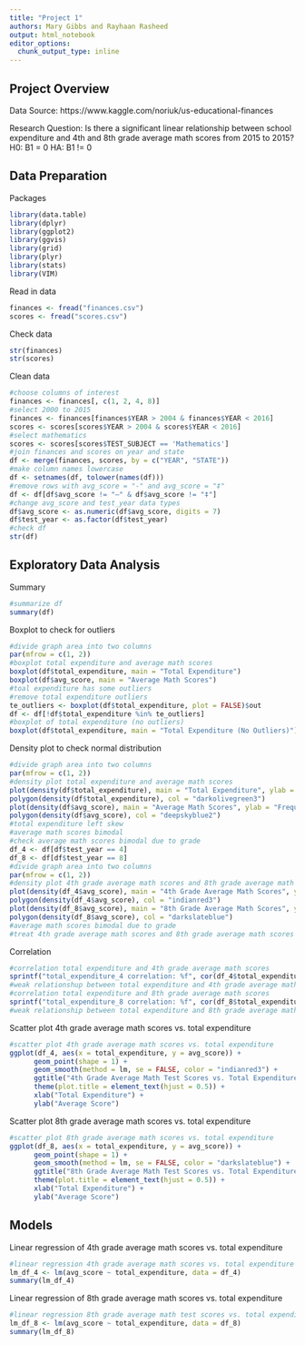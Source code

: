 ```yaml
---
title: "Project 1"
authors: Mary Gibbs and Rayhaan Rasheed
output: html_notebook
editor_options: 
  chunk_output_type: inline
---
```


Project Overview
----------------

Data Source: https://www.kaggle.com/noriuk/us-educational-finances

Research Question: Is there a significant linear relationship between school expenditure and 4th and 8th grade average math scores from 2015 to 2015?
H0: B1 = 0 
HA: B1 != 0

Data Preparation
----------------

Packages
```r
library(data.table)
library(dplyr)
library(ggplot2)
library(ggvis)
library(grid)
library(plyr)
library(stats)
library(VIM)
```

Read in data
```r
finances <- fread("finances.csv")
scores <- fread("scores.csv")
```

Check data
```r
str(finances)
str(scores)
```

Clean data
```r
#choose columns of interest
finances <- finances[, c(1, 2, 4, 8)]
#select 2000 to 2015
finances <- finances[finances$YEAR > 2004 & finances$YEAR < 2016]
scores <- scores[scores$YEAR > 2004 & scores$YEAR < 2016]
#select mathematics
scores <- scores[scores$TEST_SUBJECT == 'Mathematics']
#join finances and scores on year and state
df <- merge(finances, scores, by = c("YEAR", "STATE"))
#make column names lowercase
df <- setnames(df, tolower(names(df)))
#remove rows with avg_score = "-" and avg_score = "‡"
df <- df[df$avg_score != "—" & df$avg_score != "‡"]
#change avg_score and test_year data types
df$avg_score <- as.numeric(df$avg_score, digits = 7)
df$test_year <- as.factor(df$test_year)
#check df 
str(df)
```

Exploratory Data Analysis
-------------------------

Summary
```r
#summarize df
summary(df)
```

Boxplot to check for outliers
```r
#divide graph area into two columns
par(mfrow = c(1, 2))  
#boxplot total expenditure and average math scores
boxplot(df$total_expenditure, main = "Total Expenditure")  
boxplot(df$avg_score, main = "Average Math Scores")
#toal expenditure has some outliers
#remove total expenditure outliers 
te_outliers <- boxplot(df$total_expenditure, plot = FALSE)$out
df <- df[!df$total_expenditure %in% te_outliers]
#boxplot of total expenditure (no outliers)
boxplot(df$total_expenditure, main = "Total Expenditure (No Outliers)")
```

Density plot to check normal distribution
```r
#divide graph area into two columns
par(mfrow = c(1, 2))  
#density plot total expenditure and average math scores
plot(density(df$total_expenditure), main = "Total Expenditure", ylab = "Frequency", col = "darkolivegreen3")
polygon(density(df$total_expenditure), col = "darkolivegreen3")
plot(density(df$avg_score), main = "Average Math Scores", ylab = "Frequency", col = "deepskyblue2")
polygon(density(df$avg_score), col = "deepskyblue2")
#total expenditure left skew
#average math scores bimodal
#check average math scores bimodal due to grade
df_4 <- df[df$test_year == 4]
df_8 <- df[df$test_year == 8]
#divide graph area into two columns
par(mfrow = c(1, 2))  
#density plot 4th grade average math scores and 8th grade average math scores
plot(density(df_4$avg_score), main = "4th Grade Average Math Scores", ylab = "Frequency", col = "indianred3")
polygon(density(df_4$avg_score), col = "indianred3")
plot(density(df_8$avg_score), main = "8th Grade Average Math Scores", ylab = "Frequency", col = "darkslateblue")
polygon(density(df_8$avg_score), col = "darkslateblue")
#average math scores bimodal due to grade
#treat 4th grade average math scores and 8th grade average math scores separate
```

Correlation 
```r
#correlation total expenditure and 4th grade average math scores
sprintf("total_expenditure_4 correlation: %f", cor(df_4$total_expenditure, df_4$avg_score))
#weak relationshup between total expenditure and 4th grade average math scores
#correlation total expenditure and 8th grade average math scores
sprintf("total_expenditure_8 correlation: %f", cor(df_8$total_expenditure, df_8$avg_score))
#weak relationship between total expenditure and 8th grade average math scores
```

Scatter plot 4th grade average math scores vs. total expenditure
```r
#scatter plot 4th grade average math scores vs. total expenditure
ggplot(df_4, aes(x = total_expenditure, y = avg_score)) +
      geom_point(shape = 1) +    
      geom_smooth(method = lm, se = FALSE, color = "indianred3") + 
      ggtitle("4th Grade Average Math Test Scores vs. Total Expenditure") + 
      theme(plot.title = element_text(hjust = 0.5)) + 
      xlab("Total Expenditure") + 
      ylab("Average Score")
```

Scatter plot 8th grade average math scores vs. total expenditure  
```r
#scatter plot 8th grade average math scores vs. total expenditure
ggplot(df_8, aes(x = total_expenditure, y = avg_score)) +
      geom_point(shape = 1) +    
      geom_smooth(method = lm, se = FALSE, color = "darkslateblue") + 
      ggtitle("8th Grade Average Math Test Scores vs. Total Expenditure") + 
      theme(plot.title = element_text(hjust = 0.5)) + 
      xlab("Total Expenditure") + 
      ylab("Average Score")
```

Models
------

Linear regression of 4th grade average math scores vs. total expenditure
```r
#linear regression 4th grade average math scores vs. total expenditure 
lm_df_4 <- lm(avg_score ~ total_expenditure, data = df_4)
summary(lm_df_4)
```

Linear regression of 8th grade average math scores vs. total expenditure
```r
#linear regression 8th grade average math test scores vs. total expenditure
lm_df_8 <- lm(avg_score ~ total_expenditure, data = df_8)
summary(lm_df_8)
```
